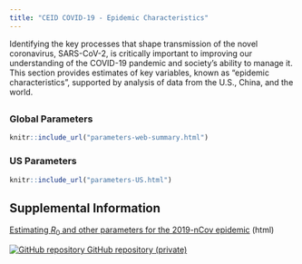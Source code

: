 ```yaml
---
title: "CEID COVID-19 - Epidemic Characteristics"
---
```

<p id="disclaimer"></p>
Identifying the key processes that shape transmission of the novel coronavirus, SARS-CoV-2, is critically important to improving our understanding of the COVID-19 pandemic and society’s ability to manage it. This section provides estimates of key variables, known as "epidemic characteristics", supported by analysis of data from the U.S., China, and the world.

## {.tabset .tabset-fade}

### Global Parameters

```r
knitr::include_url("parameters-web-summary.html")
```
<script>iFrameResize({ log: false }, '#parameters-web')</script>

### US Parameters

```r
knitr::include_url("parameters-US.html")
```
<script>iFrameResize({ log: false }, '#parameters-US')</script>
<script>reloadOnVisible('parameters-US')</script>

## Supplemental Information

<div class="container-frames">

<p>
  <a href="parameters-supplement.html" target="_blank">
  Estimating $R_0$ and other parameters for the 2019-nCov epidemic</a> (html)
</p>

<!-- Preprint: [download]() -->

<p>
  <a href="https://github.com/CEIDatUGA/ncov-parameters" target="_blank">
    <img src="images/GitHub-Mark-64px.png" id="github-icon" alt="GitHub repository"/>
    GitHub repository (private)
  </a>
</p>

</div>
